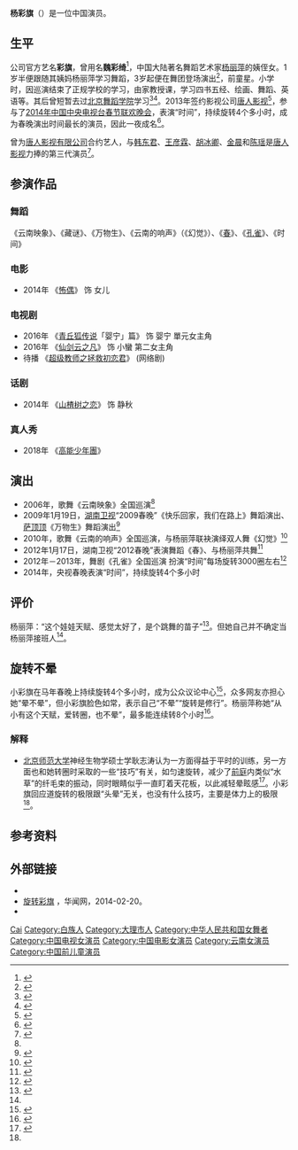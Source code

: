 {{藝人
| 姓名       = 杨彩旗
| 罗马拼音   = Yang Cai Qi
| 英文名     = 
| 類型       = 女演员
| 圖片       =
| 圖片尺寸   = 
| 出生日期   = {{birth date and age|1999|1|24}}
| 出生地     = {{CHN}}[[云南省|云南省]][[大理市|大理市]][[双廊镇|双廊镇]][[双廊村|双廊村]]<ref name=a/>
| 国籍       = {{PRC}}
| 籍贯       = 
| 别名       = 彩旗、魏彩绮、小彩旗
| 民族 = [[白族|白族]]
| 语言       = [[普通话|普通话]]
| 教育程度   = 
| 母校       = 
| 职业       = [[學生|學生]]、[[舞蹈演员|舞蹈演员]]
| 活跃时期   = 
| 亲属       = 母亲：杨丽梅<br>姨妈：[[杨丽萍|杨丽萍]]
| 获奖       = 
| 网站       = 
| 签名       = 
| 經紀公司   = [[唐人影视有限公司|唐人影视]]
| 代表作     =
}}

'''杨彩旗'''（{{bd|1999年|1月24日}}）是一位中国演员。

==生平==
公司官方艺名'''彩旗'''，曾用名'''魏彩绮'''<ref name=a>{{cite web|title=小彩旗不介意说早熟 不接杨丽萍的班|url=http://news.163.com/14/0213/02/9KU8HS1M00014AED.html|work=京华时报|date=2014-02-13|accessdate=2014-02-13|archive-url=https://web.archive.org/web/20140222040653/http://news.163.com/14/0213/02/9KU8HS1M00014AED.html|archive-date=2014-02-22|dead-url=yes}}</ref>，中国大陆著名舞蹈艺术家[[杨丽萍|杨丽萍]]的姨侄女。1岁半便跟随其姨妈杨丽萍学习舞蹈，3岁起便在舞团登场演出<ref>{{cite web|title=杨彩旗三岁登台演出 被杨丽萍视为接班人|url=http://v.ifeng.com/ent/mingxing/201201/43f4a086-e198-4d56-bdc9-70ca1af83171.shtml|work=凤凰卫视|date=2012-01-31|accessdate=2014-02-06|archive-date=2016-03-04|archive-url=https://web.archive.org/web/20160304205519/http://v.ifeng.com/ent/mingxing/201201/43f4a086-e198-4d56-bdc9-70ca1af83171.shtml|dead-url=no}}</ref>，前童星。小学时，因巡演结束了正规学校的学习，由家教授课，学习四书五经、绘画、舞蹈、英语等。其后曾短暂去过[[北京舞蹈学院|北京舞蹈学院]]学习<ref name=b>{{cite web|title=杨彩旗：我只想好好跳舞 不确定当杨丽萍接班人|url=http://yue.ifeng.com/news/detail_2012_06/24/15517306_0.shtml|work=凤凰网|date=2012-06-24|accessdate=2014-02-06|archive-date=2016-03-04|archive-url=https://web.archive.org/web/20160304194158/http://yue.ifeng.com/news/detail_2012_06/24/15517306_0.shtml|dead-url=no}}</ref><ref>{{cite web|title=独家对话小彩旗：我非人民币不喜欢没关系|url=http://ent.sina.com.cn/v/m/2014-02-02/23394091641.shtml|work=北京晨报|date=2014-02-02|accessdate=2014-02-06|archive-date=2017-11-16|archive-url=https://web.archive.org/web/20171116010634/http://ent.sina.com.cn/v/m/2014-02-02/23394091641.shtml|dead-url=no}}</ref>。2013年签约影视公司[[唐人影视有限公司|唐人影视]]<ref>{{cite web|title=小彩旗与刘诗诗胡歌是同门 去年签约唐人|url=http://fun.youth.cn/ylmx/201402/t20140208_4623279_4.htm|work=中国青年网|date=2014-02-08|accessdate=2014-02-22|archive-url=https://web.archive.org/web/20140301151805/http://fun.youth.cn/ylmx/201402/t20140208_4623279_4.htm|archive-date=2014-03-01|dead-url=yes}}</ref>，参与了[[2014年中国中央电视台春节联欢晚会|2014年中国中央电视台春节联欢晚会]]，表演“时间”，持续旋转4个多小时，成为春晚演出时间最长的演员，因此一夜成名<ref>{{cite web|title=15岁小彩旗春晚舞台旋转4个多小时 一夜成名|url=http://news.163.com/14/0131/01/9JSM6IA500014AED.html|work=北京晨报|date=2014-01-31|accessdate=2014-02-06|archive-url=https://web.archive.org/web/20140202220408/http://news.163.com/14/0131/01/9JSM6IA500014AED.html|archive-date=2014-02-02|dead-url=yes}}</ref>。

曾为[[唐人影视有限公司|唐人影视有限公司]]合约艺人，与[[韩东君|韩东君]]、[[王彦霖|王彦霖]]、[[胡冰卿|胡冰卿]]、[[金晨|金晨]]和[[陈瑶_(演员)|陈瑶]]是[[唐人影视有限公司|唐人影视]]力捧的第三代演员<ref>{{Cite web |url=http://dailynews.sina.com/bg/ent/tv/sinacn/20150315/20396524499.html |title=唐人年會胡歌率師弟妹孫藝洲等彙報演出 |access-date=2016-02-04 |archive-date=2017-03-05 |archive-url=https://web.archive.org/web/20170305000951/http://dailynews.sina.com/bg/ent/tv/sinacn/20150315/20396524499.html |dead-url=no }}</ref>。

== 参演作品 ==
=== 舞蹈 ===
《云南映象》、《藏谜》、《万物生》、《云南的响声》（《幻觉》）、《[[春|春]]》、《[[孔雀|孔雀]]》、《时间》

=== 电影 ===
* 2014年 《[[怖偶|怖偶]]》 饰 女儿

=== 电视剧 ===
* 2016年 《[[青丘狐传说|青丘狐传说]]「婴宁」篇》 饰 婴宁 單元女主角
* 2016年 《[[仙剑云之凡|仙剑云之凡]]》 饰 小蠻   第二女主角
* 待播 《[[超级教师之拯救初恋君|超级教师之拯救初恋君]]》 (网络剧)

=== 话剧 ===
* 2014年 《[[山楂树之恋_(话剧)|山楂树之恋]]》 饰 静秋

=== 真人秀 ===
* 2018年 《[[高能少年團|高能少年團]]》

== 演出 ==
* 2006年，歌舞《云南映象》全国巡演<ref name=c/>
* 2009年1月19日，[[湖南卫视|湖南卫视]]“2009春晚”《快乐回家，我们在路上》舞蹈演出、[[萨顶顶|萨顶顶]]《万物生》舞蹈演出<ref>{{cite web|title=萨顶顶小彩旗 《万物生》民族风情让人眼前一亮|url=http://ent.hunantv.com/z/20090119/177911.html|work=金鹰网|date=2009-01-20|accessdate=2014-02-06|archive-date=2016-03-04|archive-url=https://web.archive.org/web/20160304200003/http://ent.hunantv.com/z/20090119/177911.html|dead-url=no}}</ref>
* 2010年，歌舞《云南的响声》全国巡演，与杨丽萍联袂演绎双人舞《幻觉》<ref>{{cite web|title=小彩旗不做笼子里的“孔雀公主”|url=http://news.sina.com.cn/o/2010-06-09/085917632352s.shtml|work=新浪网|date=2010-06-09|accessdate=2014-02-06|archive-date=2016-03-04|archive-url=https://web.archive.org/web/20160304100350/http://news.sina.com.cn/o/2010-06-09/085917632352s.shtml|dead-url=no}}</ref>
* 2012年1月17日，湖南卫视“2012春晚”表演舞蹈《春》、与杨丽萍共舞<ref>{{cite web|title=小彩旗否认接班杨丽萍：她退出舞台还早着呢|url=http://ent.sina.com.cn/j/2012-01-20/18033539561.shtml|work=新浪网|date=2012-01-20|accessdate=2014-02-06|archive-date=2016-03-04|archive-url=https://web.archive.org/web/20160304102035/http://ent.sina.com.cn/j/2012-01-20/18033539561.shtml|dead-url=no}}</ref>
* 2012年－2013年，舞剧《孔雀》全国巡演 扮演“时间”每场旋转3000圈左右<ref>{{cite web|title=专访小彩旗：《孔雀》不停转的“时间女”|url=http://www.zhwdw.com/info/interview/gnmj/118081.shtml|work=青年时报|date=2012-09-01|accessdate=2014-02-06|deadurl=yes|archiveurl=https://web.archive.org/web/20140219194746/http://www.zhwdw.com/info/interview/gnmj/118081.shtml|archivedate=2014年2月19日|df=}}</ref>
* 2014年，央视春晚表演“时间”，持续旋转4个多小时

== 评价 ==
杨丽萍：“这个娃娃天赋、感觉太好了，是个跳舞的苗子”<ref name=c>{{cite web|title=杨丽萍指导7岁小彩旗 将有望接班《雀之灵》|url=http://yule.sohu.com/20060417/n242836160.shtml|work=人民网|date=2006-04-17|accessdate=2014-02-06|archive-date=2016-03-04|archive-url=https://web.archive.org/web/20160304222511/http://yule.sohu.com/20060417/n242836160.shtml|dead-url=no}}</ref>。但她自己并不确定当杨丽萍接班人<ref name=b/>。

== 旋转不晕 ==
小彩旗在马年春晚上持续旋转4个多小时，成为公众议论中心<ref>{{cite web|title=小彩旗春晚不停转四小时引发微博热议|url=http://ent.sina.com.cn/v/m/w/2014-01-31/17494091307.shtml|work=新浪|date=2014-01-31|accessdate=2014-02-06|archive-date=2020-07-03|archive-url=https://web.archive.org/web/20200703002711/http://ent.sina.com.cn/v/m/w/2014-01-31/17494091307.shtml|dead-url=no}}</ref>，众多网友亦担心她“晕不晕”，但小彩旗脸色如常，表示自己“不晕”“旋转是修行”。杨丽萍称她“从小有这个天赋，爱转圈，也不晕”，最多能连续转8个小时<ref>{{cite web|title=杨丽萍：小彩旗有天赋 最多能连转8小时|url=http://ent.163.com/14/0131/22/9JV1C5MF00031H2L.html|work=网易|date=2014-01-31|accessdate=2014-02-06|archive-url=https://web.archive.org/web/20140207192300/http://ent.163.com/14/0131/22/9JV1C5MF00031H2L.html|archive-date=2014-02-07|dead-url=yes}}</ref>。
===解释===
*[[北京师范大学|北京师范大学]]神经生物学硕士学耿志涛认为一方面得益于平时的训练，另一方面也和她转圈时采取的一些“技巧”有关，如匀速旋转，减少了[[前庭系统|前庭]]内类似“水草”的纤毛束的振动，同时眼睛似乎一直盯着天花板，以此减轻晕眩感<ref>{{cite web|title=春晚"小彩旗"受关注 专家释疑其为何不晕|url=http://news.163.com/14/0201/02/9JVDGRJJ00014AEE.html|work=网易|date=2014-02-01|accessdate=2014-02-06|archive-url=https://web.archive.org/web/20140203161721/http://news.163.com/14/0201/02/9JVDGRJJ00014AEE.html|archive-date=2014-02-03|dead-url=yes}}</ref>。小彩旗回应道旋转的极限跟“头晕”无关，也没有什么技巧，主要是体力上的极限<ref name=a/>。

== 参考资料 ==
{{reflist|2}}

== 外部链接 ==
* {{sinaweibo|2387935353|彩色旗子}}
* [http://www.ihuawen.com/article/13142 旋转彩旗] {{Wayback|url=http://www.ihuawen.com/article/13142 |date=20160304103944 }}，华闻网，2014-02-20。
*{{youtube|oUJJghnexdU|2014春节联欢晚会小彩旗原地旋转4小时}}

{{DEFAULTSORT:Yang caiqi}}
[[Category:杨姓|Cai]]
[[Category:白族人|Category:白族人]]
[[Category:大理市人|Category:大理市人]]
[[Category:中华人民共和国女舞者|Category:中华人民共和国女舞者]]
[[Category:中国电视女演员|Category:中国电视女演员]]
[[Category:中国电影女演员|Category:中国电影女演员]]
[[Category:云南女演员|Category:云南女演员]]
[[Category:中国前儿童演员|Category:中国前儿童演员]]